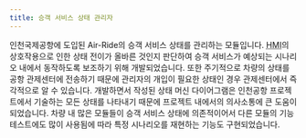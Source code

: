 ```yaml
---
title: 승객 서비스 상태 관리자
---
```


인천국제공항에 도입된 Air-Ride의 승객 서비스 상태를 관리하는 모듈입니다.
<abbr title="Human-Machine Interface">HMI</abbr>의 상호작용으로 인한 상태 전이가 올바른 것인지 판단하여 승객 서비스가 예상되는 시나리오 내에서 동작하도록 보조하기 위해 개발되었습니다.
또한 주기적으로 차량의 상태를 공항 관제센터에 전송하기 때문에 관리자의 개입이 필요한 상태인 경우 관제센터에서 즉각적으로 알 수 있습니다.
개발하면서 작성된 상태 머신 다이어그램은 인천공항 프로젝트에서 기술하는 모든 상태를 나타내기 때문에 프로젝트 내에서의 의사소통에 큰 도움이 되었습니다.
차량 내 많은 모듈들이 승객 서비스 상태에 의존적이어서 다른 모듈의 기능 테스트에도 많이 사용됨에 따라 특정 시나리오를 재현하는 기능도 구현되었습니다.
